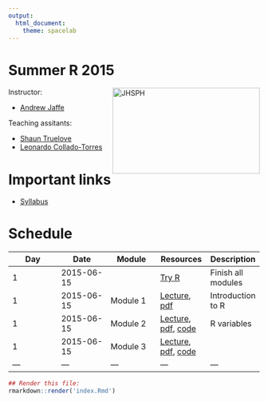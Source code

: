 ```yaml
---
output:
  html_document:
    theme: spacelab
---
```


Summer R 2015
=============

<a href="http://www.jhsph.edu/"><img alt = "JHSPH" align="right" src="http://www.aejaffe.com/media/jhu-bloomberg-logo.jpg" width=295 height=172/></a>

Instructor: 

* [Andrew Jaffe](http://www.aejaffe.com/)

Teaching assitants:

* [Shaun Truelove](http://www.iddynamics.jhsph.edu/people.html)
* [Leonardo Collado-Torres](http://lcolladotor.github.io/)

# Important links

* [Syllabus](http://www.aejaffe.com/summerR_2015/docs/Syllabus-summerR-student.doc)

# Schedule

| Day  | Date  |  Module  | Resources  |  Description |
|---|---|---|---|---|
| 1  | 2015-06-15  |   | [Try R](http://tryr.codeschool.com/)  | Finish all modules  |
| 1  | 2015-06-15  | Module 1  | [Lecture](modules/module1.html), [pdf](modules/module1.pdf)  | Introduction to R  |
| 1  | 2015-06-15  | Module 2  | [Lecture](modules/module2.html), [pdf](modules/module2.pdf), [code](https://github.com/andrewejaffe/summerR_2015/blob/gh-pages/modules/module2.R)  | R variables  |
| 1  | 2015-06-15  | Module 3  | [Lecture](modules/module3.html), [pdf](modules/module3.pdf), [code](https://github.com/andrewejaffe/summerR_2015/blob/gh-pages/modules/module3.R)  |   |
|---|---|---|---|---|


<!-- Add links to the rest of the material as we go

| 2  | 2015-06-16  | Module X  | [Lecture](modules/moduleX.html), [code](), [lab](), [key]()  |   |
|---|---|---|---|---|
| 3  | 2015-06-17  | Module X  | [Lecture](modules/moduleX.html), [code](), [lab](), [key]()  |   |
|---|---|---|---|---|
| 4  | 2015-06-18  | Module X  | [Lecture](modules/moduleX.html), [code](), [lab](), [key]()  |   |
|---|---|---|---|---|
| 5  | 2015-06-19  | Module X  | [Lecture](modules/moduleX.html), [code](), [lab](), [key]()  |   |

-->




```r
## Render this file:
rmarkdown::render('index.Rmd')
```
